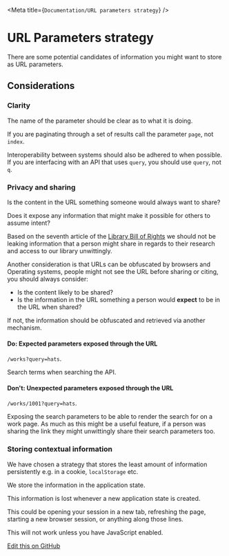 
<Meta title={`Documentation/URL parameters strategy`} />

# URL Parameters strategy
There are some potential candidates of information you might want to store as
URL parameters.

## Considerations

###  Clarity
The name of the parameter should be clear as to what it is doing.

If you are paginating through a set of results call the parameter `page`, not
`index`.

Interoperability between systems should also be adhered to when possible. If you
are interfacing with an API that uses `query`, you should use `query`, not `q`.


### Privacy and sharing
Is the content in the URL something someone would always want to share?

Does it expose any information that might make it possible for others to assume
intent?

Based on the seventh article of the [Library Bill of Rights](https://en.wikipedia.org/wiki/Library_Bill_of_Rights#cite_note-2)
we should not be leaking information that a person might share in regards to
their research and access to our library unwittingly.

Another consideration is that URLs can be obfuscated by browsers and Operating
systems, people might not see the URL before sharing or citing, you should
always consider:

- Is the content likely to be shared?
- Is the information in the URL something a person would __expect__ to be in the
  URL when shared?

If not, the information should be obfuscated and retrieved via another
mechanism.

#### Do: Expected parameters exposed through the URL
`/works?query=hats`.

Search terms when searching the API.

#### Don't: Unexpected parameters exposed through the URL
`/works/1001?query=hats`.

Exposing the search parameters to be able to render the search for on a work
page. As much as this might be a useful feature, if a person was sharing the
link they might unwittingly share their search parameters too.


### Storing contextual information
We have chosen a strategy that stores the least amount of information
persistently e.g. in a cookie, `localStorage` etc.

We store the information in the application state.

This information is lost whenever a new application state is created.

This could be opening your session in a new tab, refreshing the page, starting
a new browser session, or anything along those lines.

This will not work unless you have JavaScript enabled.

[Edit this on GitHub](https://github.com/wellcometrust/wellcomecollection.org/main/cardigan/stories/docs/url-parameters-strategy.stories.mdx)
